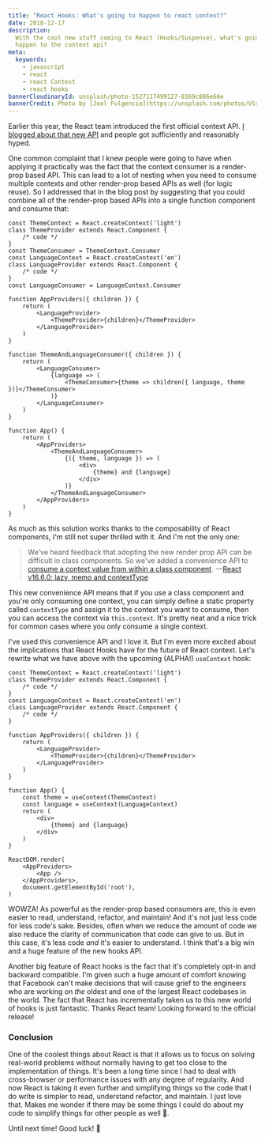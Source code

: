 ```yaml
---
title: "React Hooks: What's going to happen to react context?"
date: 2018-12-17
description:
  With the cool new stuff coming to React (Hooks/Suspense), what's going to
  happen to the context api?
meta:
  keywords:
    - javascript
    - react
    - react Context
    - react hooks
bannerCloudinaryId: unsplash/photo-1527117499127-8169c886e66e
bannerCredit: Photo by [Joel Fulgencio](https://unsplash.com/photos/VSrHD079L78)
---
```


Earlier this year, the React team introduced the first official context API.
[I blogged about that new API](/blog/reacts-new-context-api) and people got
sufficiently and reasonably hyped.

One common complaint that I knew people were going to have when applying it
practically was the fact that the context consumer is a render-prop based API.
This can lead to a lot of nesting when you need to consume multiple contexts and
other render-prop based APIs as well (for logic reuse). So I addressed that in
the blog post by suggesting that you could combine all of the render-prop based
APIs into a single function component and consume that:

```tsx
const ThemeContext = React.createContext('light')
class ThemeProvider extends React.Component {
	/* code */
}
const ThemeConsumer = ThemeContext.Consumer
const LanguageContext = React.createContext('en')
class LanguageProvider extends React.Component {
	/* code */
}
const LanguageConsumer = LanguageContext.Consumer

function AppProviders({ children }) {
	return (
		<LanguageProvider>
			<ThemeProvider>{children}</ThemeProvider>
		</LanguageProvider>
	)
}

function ThemeAndLanguageConsumer({ children }) {
	return (
		<LanguageConsumer>
			{language => (
				<ThemeConsumer>{theme => children({ language, theme })}</ThemeConsumer>
			)}
		</LanguageConsumer>
	)
}

function App() {
	return (
		<AppProviders>
			<ThemeAndLanguageConsumer>
				{({ theme, language }) => (
					<div>
						{theme} and {language}
					</div>
				)}
			</ThemeAndLanguageConsumer>
		</AppProviders>
	)
}
```

As much as this solution works thanks to the composability of React components,
I'm still not super thrilled with it. And I'm not the only one:

> We've heard feedback that adopting the new render prop API can be difficult in
> class components. So we've added a convenience API to
> [consume a context value from within a class component](https://reactjs.org/docs/context.html#classcontexttype). 
> —[React v16.6.0: lazy, memo and contextType](https://reactjs.org/blog/2018/10/23/react-v-16-6.html)

This new convenience API means that if you use a class component and you're only
consuming one context, you can simply define a static property called
`contextType` and assign it to the context you want to consume, then you can
access the context via `this.context`. It's pretty neat and a nice trick for
common cases where you only consume a single context.

I've used this convenience API and I love it. But I'm even more excited about
the implications that React Hooks have for the future of React context. Let's
rewrite what we have above with the upcoming (ALPHA!) `useContext` hook:

```tsx
const ThemeContext = React.createContext('light')
class ThemeProvider extends React.Component {
	/* code */
}
const LanguageContext = React.createContext('en')
class LanguageProvider extends React.Component {
	/* code */
}

function AppProviders({ children }) {
	return (
		<LanguageProvider>
			<ThemeProvider>{children}</ThemeProvider>
		</LanguageProvider>
	)
}

function App() {
	const theme = useContext(ThemeContext)
	const language = useContext(LanguageContext)
	return (
		<div>
			{theme} and {language}
		</div>
	)
}

ReactDOM.render(
	<AppProviders>
		<App />
	</AppProviders>,
	document.getElementById('root'),
)
```

WOWZA! As powerful as the render-prop based consumers are, this is even easier
to read, understand, refactor, and maintain! And it's not just less code for
less code's sake. Besides, often when we reduce the amount of code we also
reduce the clarity of communication that code can give to us. But in this case,
it's less code _and_ it's easier to understand. I think that's a big win and a
huge feature of the new hooks API.

Another big feature of React hooks is the fact that it's completely opt-in and
backward compatible. I'm given such a huge amount of comfort knowing that
Facebook can't make decisions that will cause grief to the engineers who are
working on _the_ oldest and one of the largest React codebases in the world. The
fact that React has incrementally taken us to this new world of hooks is just
fantastic. Thanks React team! Looking forward to the official release!

### Conclusion

One of the coolest things about React is that it allows us to focus on solving
real-world problems without normally having to get too close to the
implementation of things. It's been a long time since I had to deal with
cross-browser or performance issues with any degree of regularity. And now React
is taking it even further and simplifying things so the code that I do write is
simpler to read, understand refactor, and maintain. I just love that. Makes me
wonder if there may be some things I could do about my code to simplify things
for other people as well 🤔.

Until next time! Good luck! 👋
